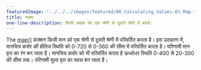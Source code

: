 ---
featuredImage: "../../../images/featured/06_Calculating_Values-01_Map-thumbnail.png"
title: नक्शा
one-line-description: किसी संख्या को एक श्रेणी से दूसरी श्रेणी में बदलें।
---

The
<a href="https://p5js.org/reference/#/p5/map" target="_blank">map()</a>
फ़ंक्शन किसी मान को एक श्रेणी से दूसरी श्रेणी में परिवर्तित करता है। इस उदाहरण में, मानचित्र
कर्सर की क्षैतिज स्थिति को 0-720 से 0-360 की सीमा में परिवर्तित करता है।
परिणामी मान वृत्त का रंग बन जाता है। मानचित्र कर्सर को भी परिवर्तित करता है
ऊर्ध्वाधर स्थिति 0-400 से 20-300 की सीमा तक। परिणामी मूल्य
वृत्त का व्यास बन जाता है।